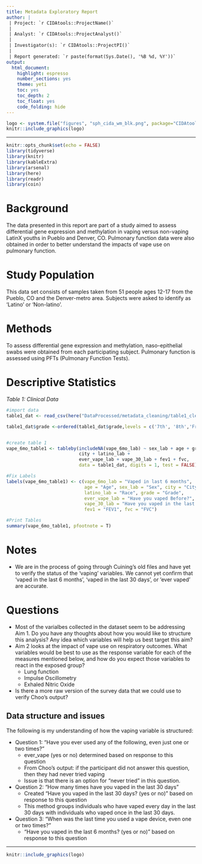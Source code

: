 ```yaml
---
title: Metadata Exploratory Report
author: |
 | Project: `r CIDAtools::ProjectName()`
 |
 | Analyst: `r CIDAtools::ProjectAnalyst()`
 |
 | Investigator(s): `r CIDAtools::ProjectPI()`
 |
 | Report generated: `r paste(format(Sys.Date(), '%B %d, %Y'))`
output:
  html_document:
    highlight: espresso
    number_sections: yes
    theme: yeti
    toc: yes
    toc_depth: 2
    toc_float: yes
    code_folding: hide
---
```


```r
logo <- system.file("figures", "sph_cida_wm_blk.png", package="CIDAtools")
knitr::include_graphics(logo)
```

---

```r
knitr::opts_chunk$set(echo = FALSE)
library(tidyverse)
library(knitr)
library(kableExtra)
library(arsenal)
library(here)
library(readr)
library(coin)
```

# Background

The data presented in this report are part of a study aimed to assess differential gene expression and methylation in vaping versus non-vaping LatinX youths in Pueblo and Denver, CO. Pulmonary function data were also obtained in order to better understand the impacts of vape use on pulmonary function. 

# Study Population

This data set consists of samples taken from 51 people ages 12-17 from the Pueblo, CO and the Denver-metro area. Subjects were asked to identify as 'Latino' or 'Non-latino'. 

# Methods

To assess differential gene expression and methylation, naso-epithelial swabs were obtained from each participating subject. Pulmonary function is assessed using PFTs (Pulmonary Function Tests).

# Descriptive Statistics

*Table 1: Clinical Data*
```r
#import data
table1_dat <- read_csv(here("DataProcessed/metadata_cleaning/table1_clean_data_2022_02_18.csv"))

table1_dat$grade <-ordered(table1_dat$grade,levels = c('7th', '8th','Freshman','Sophomore','Junior','Senior'))


#create table 1
vape_6mo_table1 <- tableby(includeNA(vape_6mo_lab) ~ sex_lab + age + grade +
                           city + latino_lab + 
                           ever_vape_lab + vape_30_lab + fev1 + fvc, 
                           data = table1_dat, digits = 1, test = FALSE)

#Fix Labels
labels(vape_6mo_table1) <- c(vape_6mo_lab = "Vaped in last 6 months", 
                             age = "Age", sex_lab = "Sex", city = "City", 
                             latino_lab = "Race", grade = "Grade",
                             ever_vape_lab = "Have you vaped Before?", 
                             vape_30_lab = "Have you vaped in the last 30 days?", 
                             fev1 = "FEV1", fvc = "FVC")

#Print Tables
summary(vape_6mo_table1, pfootnote = T)
```

# Notes

  * We are in the process of going through Cuining's old files and have yet to verify the status of the 'vaping' variables. We cannot yet confirm that 'vaped in the last 6 months', 'vaped in the last 30 days', or 'ever vaped' are accurate.  

# Questions  
  * Most of the varialbes collected in the dataset seem to be addressing Aim 1. Do you have any thoughts about how you would like to structure this analysis? Any idea which variables will help us best target this aim?
  * Aim 2 looks at the impact of vape use on respiratory outcomes. What variables would be best to use as the response variable for each of the measures mentioned below, and how do you expect those variables to react in the exposed group?
    * Lung function
    * Impulse Oscillometry
    * Exhaled Nitric Oxide  
  * Is there a more raw version of the survey data that we could use to verify Choo's output?

## Data structure and issues  
The following is my understanding of how the vaping variable is structured\:  

  * Question 1: "Have you ever used any of the following, even just one or two times?"
    * ever_vape (yes or no) determined based on response to this question  
    * From Choo's output: if the participant did not answer this question, then they had never tried vaping  
    * Issue is that there is an option for "never tried" in this question.  
  * Question 2: "How many times have you vaped in the last 30 days"  
    * Created "Have you vaped in the last 30 days? (yes or no)" based on response to this question  
    * This method groups individuals who have vaped every day in the last 30 days with individuals who vaped once in the last 30 days.  
  * Question 3: "When was the last time you used a vape device, even one or two times?"  
    * "Have you vaped in the last 6 months? (yes or no)" based on response to this question  
    
  
      


<!-- footer -->

---

```r
knitr::include_graphics(logo)
```

